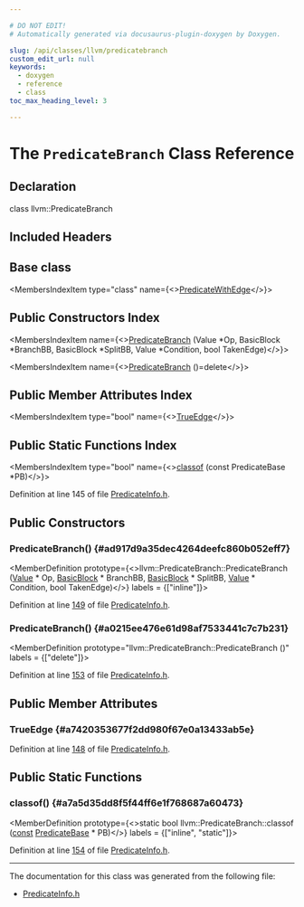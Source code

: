 ```yaml
---

# DO NOT EDIT!
# Automatically generated via docusaurus-plugin-doxygen by Doxygen.

slug: /api/classes/llvm/predicatebranch
custom_edit_url: null
keywords:
  - doxygen
  - reference
  - class
toc_max_heading_level: 3

---
```





# The `PredicateBranch` Class Reference

<DoxygenPage pluginConfig={pluginConfig}>



## Declaration

<CodeBlock>class llvm::PredicateBranch</CodeBlock>

## Included Headers

<IncludesList>
<IncludesListItem
  filePath="llvm/Transforms/Utils/PredicateInfo.h"
  permalink="/docs/api/files/include/include/llvm/include/llvm/transforms/include/llvm/transforms/utils/predicateinfo-h"
  isLocal="true" />
</IncludesList>

## Base class

<MembersIndex>

<MembersIndexItem
  type="class"
  name={<><a href="/docs/api/classes/llvm/predicatewithedge">PredicateWithEdge</a></>}>
</MembersIndexItem>

</MembersIndex>

## Public Constructors Index

<MembersIndex>

<MembersIndexItem
  name={<><a href="#ad917d9a35dec4264deefc860b052eff7">PredicateBranch</a> (Value &#42;Op, BasicBlock &#42;BranchBB, BasicBlock &#42;SplitBB, Value &#42;Condition, bool TakenEdge)</>}>
</MembersIndexItem>

<MembersIndexItem
  name={<><a href="#a0215ee476e61d98af7533441c7c7b231">PredicateBranch</a> ()=delete</>}>
</MembersIndexItem>

</MembersIndex>

## Public Member Attributes Index

<MembersIndex>

<MembersIndexItem
  type="bool"
  name={<><a href="#a7420353677f2dd980f67e0a13433ab5e">TrueEdge</a></>}>
</MembersIndexItem>

</MembersIndex>

## Public Static Functions Index

<MembersIndex>

<MembersIndexItem
  type="bool"
  name={<><a href="#a7a5d35dd8f5f44ff6e1f768687a60473">classof</a> (const PredicateBase &#42;PB)</>}>
</MembersIndexItem>

</MembersIndex>


Definition at line 145 of file <a href="/docs/api/files/include/include/llvm/include/llvm/transforms/include/llvm/transforms/utils/predicateinfo-h">PredicateInfo.h</a>.

<SectionDefinition>

## Public Constructors

### PredicateBranch() {#ad917d9a35dec4264deefc860b052eff7}

<MemberDefinition
  prototype={<>llvm::PredicateBranch::PredicateBranch (<a href="/docs/api/classes/llvm/value">Value</a> &#42; Op, <a href="/docs/api/classes/llvm/basicblock">BasicBlock</a> &#42; BranchBB, <a href="/docs/api/classes/llvm/basicblock">BasicBlock</a> &#42; SplitBB, <a href="/docs/api/classes/llvm/value">Value</a> &#42; Condition, bool TakenEdge)</>}
  labels = {["inline"]}>

Definition at line <a href="/docs/api/files/include/include/llvm/include/llvm/transforms/include/llvm/transforms/utils/predicateinfo-h/#l00149">149</a> of file <a href="/docs/api/files/include/include/llvm/include/llvm/transforms/include/llvm/transforms/utils/predicateinfo-h">PredicateInfo.h</a>.
</MemberDefinition>

### PredicateBranch() {#a0215ee476e61d98af7533441c7c7b231}

<MemberDefinition
  prototype="llvm::PredicateBranch::PredicateBranch ()"
  labels = {["delete"]}>

Definition at line <a href="/docs/api/files/include/include/llvm/include/llvm/transforms/include/llvm/transforms/utils/predicateinfo-h/#l00153">153</a> of file <a href="/docs/api/files/include/include/llvm/include/llvm/transforms/include/llvm/transforms/utils/predicateinfo-h">PredicateInfo.h</a>.
</MemberDefinition>

</SectionDefinition>

<SectionDefinition>

## Public Member Attributes

### TrueEdge {#a7420353677f2dd980f67e0a13433ab5e}

<MemberDefinition
  prototype="bool llvm::PredicateBranch::TrueEdge">

Definition at line <a href="/docs/api/files/include/include/llvm/include/llvm/transforms/include/llvm/transforms/utils/predicateinfo-h/#l00148">148</a> of file <a href="/docs/api/files/include/include/llvm/include/llvm/transforms/include/llvm/transforms/utils/predicateinfo-h">PredicateInfo.h</a>.
</MemberDefinition>

</SectionDefinition>

<SectionDefinition>

## Public Static Functions

### classof() {#a7a5d35dd8f5f44ff6e1f768687a60473}

<MemberDefinition
  prototype={<>static bool llvm::PredicateBranch::classof (<a href="/docs/api/files/lib/lib/target/lib/target/aarch64/aarch64promoteconstant-cpp/#a90f8350fecae261c25be85d38b451bff">const</a> <a href="/docs/api/classes/llvm/predicatebase">PredicateBase</a> &#42; PB)</>}
  labels = {["inline", "static"]}>

Definition at line <a href="/docs/api/files/include/include/llvm/include/llvm/transforms/include/llvm/transforms/utils/predicateinfo-h/#l00154">154</a> of file <a href="/docs/api/files/include/include/llvm/include/llvm/transforms/include/llvm/transforms/utils/predicateinfo-h">PredicateInfo.h</a>.
</MemberDefinition>

</SectionDefinition>

<hr/>

The documentation for this class was generated from the following file:

<ul>
<li><a href="/docs/api/files/include/include/llvm/include/llvm/transforms/include/llvm/transforms/utils/predicateinfo-h">PredicateInfo.h</a></li>
</ul>

</DoxygenPage>
